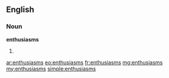 ==English==

===Noun===
'''enthusiasms'''

# {{plural of|[[enthusiasm]]}}

[[ar:enthusiasms]]
[[eo:enthusiasms]]
[[fr:enthusiasms]]
[[mg:enthusiasms]]
[[my:enthusiasms]]
[[simple:enthusiasms]]